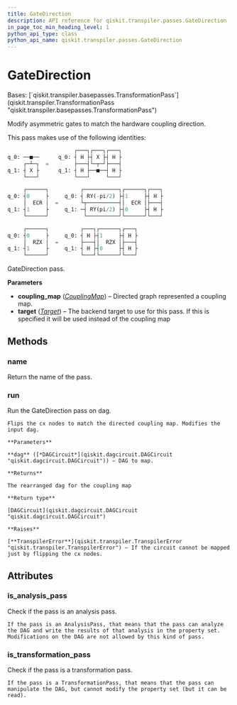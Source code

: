 ```yaml
---
title: GateDirection
description: API reference for qiskit.transpiler.passes.GateDirection
in_page_toc_min_heading_level: 1
python_api_type: class
python_api_name: qiskit.transpiler.passes.GateDirection
---
```


# GateDirection

<Class id="qiskit.transpiler.passes.GateDirection" isDedicatedPage={true} github="https://github.com/qiskit/qiskit/tree/stable/0.21/qiskit/transpiler/passes/utils/gate_direction.py" signature="GateDirection(*args, **kwargs)" modifiers="class">
  Bases: [`qiskit.transpiler.basepasses.TransformationPass`](qiskit.transpiler.TransformationPass "qiskit.transpiler.basepasses.TransformationPass")

  Modify asymmetric gates to match the hardware coupling direction.

  This pass makes use of the following identities:

  ```python
                       ┌───┐┌───┐┌───┐
  q_0: ──■──      q_0: ┤ H ├┤ X ├┤ H ├
       ┌─┴─┐  =        ├───┤└─┬─┘├───┤
  q_1: ┤ X ├      q_1: ┤ H ├──■──┤ H ├
       └───┘           └───┘     └───┘

       ┌──────┐          ┌───────────┐┌──────┐┌───┐
  q_0: ┤0     ├     q_0: ┤ RY(-pi/2) ├┤1     ├┤ H ├
       │  ECR │  =       └┬──────────┤│  ECR │├───┤
  q_1: ┤1     ├     q_1: ─┤ RY(pi/2) ├┤0     ├┤ H ├
       └──────┘           └──────────┘└──────┘└───┘

       ┌──────┐          ┌───┐┌──────┐┌───┐
  q_0: ┤0     ├     q_0: ┤ H ├┤1     ├┤ H ├
       │  RZX │  =       ├───┤│  RZX │├───┤
  q_1: ┤1     ├     q_1: ┤ H ├┤0     ├┤ H ├
       └──────┘          └───┘└──────┘└───┘
  ```

  GateDirection pass.

  **Parameters**

  *   **coupling\_map** ([*CouplingMap*](qiskit.transpiler.CouplingMap "qiskit.transpiler.CouplingMap")) – Directed graph represented a coupling map.
  *   **target** ([*Target*](qiskit.transpiler.Target "qiskit.transpiler.Target")) – The backend target to use for this pass. If this is specified it will be used instead of the coupling map

  ## Methods

  ### name

  <Function id="qiskit.transpiler.passes.GateDirection.name" signature="GateDirection.name()">
    Return the name of the pass.
  </Function>

  ### run

  <Function id="qiskit.transpiler.passes.GateDirection.run" signature="GateDirection.run(dag)">
    Run the GateDirection pass on dag.

    Flips the cx nodes to match the directed coupling map. Modifies the input dag.

    **Parameters**

    **dag** ([*DAGCircuit*](qiskit.dagcircuit.DAGCircuit "qiskit.dagcircuit.DAGCircuit")) – DAG to map.

    **Returns**

    The rearranged dag for the coupling map

    **Return type**

    [DAGCircuit](qiskit.dagcircuit.DAGCircuit "qiskit.dagcircuit.DAGCircuit")

    **Raises**

    [**TranspilerError**](qiskit.transpiler.TranspilerError "qiskit.transpiler.TranspilerError") – If the circuit cannot be mapped just by flipping the cx nodes.
  </Function>

  ## Attributes

  ### is\_analysis\_pass

  <Attribute id="qiskit.transpiler.passes.GateDirection.is_analysis_pass">
    Check if the pass is an analysis pass.

    If the pass is an AnalysisPass, that means that the pass can analyze the DAG and write the results of that analysis in the property set. Modifications on the DAG are not allowed by this kind of pass.
  </Attribute>

  ### is\_transformation\_pass

  <Attribute id="qiskit.transpiler.passes.GateDirection.is_transformation_pass">
    Check if the pass is a transformation pass.

    If the pass is a TransformationPass, that means that the pass can manipulate the DAG, but cannot modify the property set (but it can be read).
  </Attribute>
</Class>

